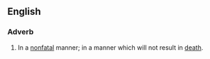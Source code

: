 ==English==

===Adverb===
{{en-adv}}
# In a [[nonfatal]] manner; in a manner which will not result in [[death]].